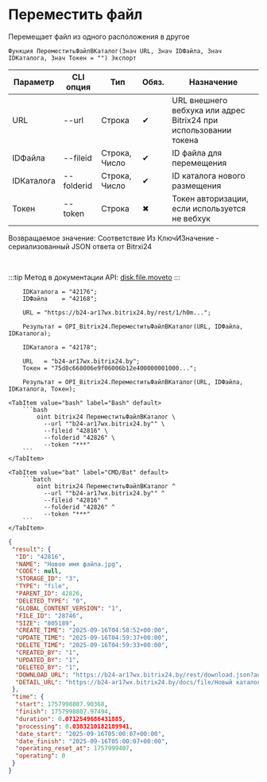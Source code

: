 ﻿---
sidebar_position: 9
description: Переместить файл и другие функции для работы с Bitrix24 в Открытом пакете интеграций - бесплатной open-source библиотеке интеграций для 1С:Предприятие 8, OneScript и CLI
keywords: [1C, 1С, 1С:Предприятие, 1С:Предприятие 8.3, API, Интеграция, Сервисы, Обмен, OneScript, CLI, Bitrix24]
---


# Переместить файл
 Перемещает файл из одного расположения в другое



`Функция ПереместитьФайлВКаталог(Знач URL, Знач IDФайла, Знач IDКаталога, Знач Токен = "") Экспорт`

  | Параметр | CLI опция | Тип | Обяз. | Назначение |
  |-|-|-|-|-|
  | URL | --url | Строка | &#x2714; | URL внешнего вебхука или адрес Bitrix24 при использовании токена |
  | IDФайла | --fileid | Строка, Число | &#x2714; | ID файла для перемещения |
  | IDКаталога | --folderid | Строка, Число | &#x2714; | ID каталога нового размещения |
  | Токен | --token | Строка | &#x2716; | Токен авторизации, если используется не вебхук |

  
  Возвращаемое значение:   Соответствие Из КлючИЗначение - сериализованный JSON ответа от Bitrxi24

<br/>

:::tip
Метод в документации API: [disk.file.moveto](https://dev.1c-bitrix.ru/rest_help/disk/file/disk_file_moveto.php)
:::
<br/>



```bsl title="Пример использования для 1С:Предприятие/OneScript"
    IDКаталога = "42176";
    IDФайла    = "42168";

    URL = "https://b24-ar17wx.bitrix24.by/rest/1/h0m...";

    Результат = OPI_Bitrix24.ПереместитьФайлВКаталог(URL, IDФайла, IDКаталога);

    IDКаталога = "42178";

    URL   = "b24-ar17wx.bitrix24.by";
    Токен = "75d8c668006e9f06006b12e400000001000...";

    Результат = OPI_Bitrix24.ПереместитьФайлВКаталог(URL, IDФайла, IDКаталога, Токен);
```
    

 <Tabs>
  
    <TabItem value="bash" label="Bash" default>
        ```bash
            oint bitrix24 ПереместитьФайлВКаталог \
              --url ""b24-ar17wx.bitrix24.by"" \
              --fileid "42816" \
              --folderid "42826" \
              --token "***"
        ```
    </TabItem>
  
    <TabItem value="bat" label="CMD/Bat" default>
        ```batch
            oint bitrix24 ПереместитьФайлВКаталог ^
              --url ""b24-ar17wx.bitrix24.by"" ^
              --fileid "42816" ^
              --folderid "42826" ^
              --token "***"
        ```
    </TabItem>
</Tabs>


```json title="Результат"
{
 "result": {
  "ID": "42816",
  "NAME": "Новое имя файла.jpg",
  "CODE": null,
  "STORAGE_ID": "3",
  "TYPE": "file",
  "PARENT_ID": 42826,
  "DELETED_TYPE": "0",
  "GLOBAL_CONTENT_VERSION": "1",
  "FILE_ID": "28746",
  "SIZE": "805189",
  "CREATE_TIME": "2025-09-16T04:58:52+00:00",
  "UPDATE_TIME": "2025-09-16T04:59:37+00:00",
  "DELETE_TIME": "2025-09-16T04:59:33+00:00",
  "CREATED_BY": "1",
  "UPDATED_BY": "1",
  "DELETED_BY": "1",
  "DOWNLOAD_URL": "https://b24-ar17wx.bitrix24.by/rest/download.json?auth=80fbc868006e9f06006b12e40000000100000737e2110c1e746cde45abb64b2e87cc9f&token=disk%7CaWQ9NDI4MTYmXz1NaUkzclhrMHlvU2w5eHhMWHVBMWhXNjBXYTFiSXB4YQ%3D%3D%7CImRvd25sb2FkfGRpc2t8YVdROU5ESTRNVFltWHoxTmFVa3pjbGhyTUhsdlUydzVlSGhNV0hWQk1XaFhOakJYWVRGaVNYQjRZUT09fDgwZmJjODY4MDA2ZTlmMDYwMDZiMTJlNDAwMDAwMDAxMDAwMDA3MzdlMjExMGMxZTc0NmNkZTQ1YWJiNjRiMmU4N2NjOWYi.pBrQKF2CDnwEEd60DA25wkbi6X5M7Z5VGhrMCgGa8q8%3D",
  "DETAIL_URL": "https://b24-ar17wx.bitrix24.by/docs/file/Новый каталог/Новый подкаталог/Новое имя файла.jpg"
 },
 "time": {
  "start": 1757998807.90368,
  "finish": 1757998807.97494,
  "duration": 0.0712549686431885,
  "processing": 0.0383210182189941,
  "date_start": "2025-09-16T05:00:07+00:00",
  "date_finish": "2025-09-16T05:00:07+00:00",
  "operating_reset_at": 1757999407,
  "operating": 0
 }
}
```
